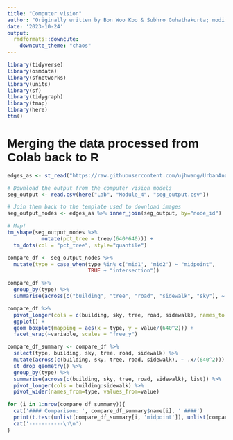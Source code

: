 ```yaml
---
title: "Computer vision"
author: "Originally written by Bon Woo Koo & Subhro Guhathakurta; modified by Uijeong Hwang"
date: '2023-10-24'
output:
  rmdformats::downcute:
    downcute_theme: "chaos"
---
```


<style type="text/css">
  body{
  font-family: Arial;
  }
</style>

```r
library(tidyverse)
library(osmdata)
library(sfnetworks)
library(units)
library(sf)
library(tidygraph)
library(tmap)
library(here)
ttm()
```

# Merging the data processed from Colab back to R

```r
edges_as <- st_read("https://raw.githubusercontent.com/ujhwang/UrbanAnalytics2023/main/Lab/module_4/endp_atlantic_station.geojson")

# Download the output from the computer vision models
seg_output <- read.csv(here("Lab", "Module_4", "seg_output.csv"))

# Join them back to the template used to download images
seg_output_nodes <- edges_as %>% inner_join(seg_output, by="node_id")

# Map!
tm_shape(seg_output_nodes %>% 
           mutate(pct_tree = tree/(640*640))) + 
  tm_dots(col = "pct_tree", style="quantile")
```

```r
compare_df <- seg_output_nodes %>% 
  mutate(type = case_when(type %in% c('mid1', 'mid2') ~ "midpoint",
                          TRUE ~ "intersection"))

compare_df %>% 
  group_by(type) %>% 
  summarise(across(c("building", "tree", "road", "sidewalk", "sky"), ~ round(mean(.x)/(640^2), 2)))
```

```r
compare_df %>% 
  pivot_longer(cols = c(building, sky, tree, road, sidewalk), names_to = 'variable', values_to = "value") %>% 
  ggplot() +
  geom_boxplot(mapping = aes(x = type, y = value/(640^2))) +
  facet_wrap(~variable, scales = "free_y")
```

```r
compare_df_summary <- compare_df %>% 
  select(type, building, sky, tree, road, sidewalk) %>% 
  mutate(across(c(building, sky, tree, road, sidewalk), ~ .x/(640^2))) %>% 
  st_drop_geometry() %>% 
  group_by(type) %>% 
  summarise(across(c(building, sky, tree, road, sidewalk), list)) %>% 
  pivot_longer(cols = building:sidewalk) %>% 
  pivot_wider(names_from=type, values_from=value)

for (i in 1:nrow(compare_df_summary)){
  cat('#### Comparison: ', compare_df_summary$name[i], ' ####')
  print(t.test(unlist(compare_df_summary[i, 'midpoint']), unlist(compare_df_summary[i, 'intersection'])))
  cat('-----------\n\n')
}

```

